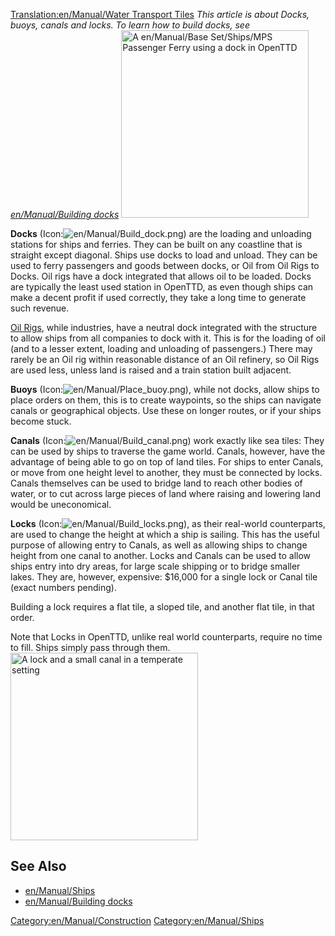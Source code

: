 [[Translation:en/Manual/Water Transport Tiles]]
''This article is about Docks, buoys, canals and locks. To learn how to build docks, see [[en/Manual/Building docks]]''
[[File:en/Manual/Dockscreenshot.png|thumb|300px|right|A [[en/Manual/Base Set/Ships/MPS Passenger Ferry]] using a dock in OpenTTD]]

'''Docks''' (Icon:[[File:en/Manual/Build dock.png]]) are the loading and unloading stations for ships and ferries. They can be built on any coastline that is straight except diagonal. Ships use docks to load and unload. They can be used to ferry passengers and goods between docks, or Oil from Oil Rigs to Docks. Oil rigs have a dock integrated that allows oil to be loaded. Docks are typically the least used station in OpenTTD, as even though ships can make a decent profit if used correctly, they take a long time to generate such revenue.

[[en/Manual/Industries|Oil Rigs]], while industries, have a neutral dock integrated with the structure to allow ships from all companies to dock with it. This is for the loading of oil (and to a lesser extent, loading and unloading of passengers.) There may rarely be an Oil rig within reasonable distance of an Oil refinery, so Oil Rigs are used less, unless land is raised and a train station built adjacent.

'''Buoys''' (Icon:[[File:en/Manual/Place buoy.png]]), while not docks, allow ships to place orders on them, this is to create waypoints, so the ships can navigate canals or geographical objects. Use these on longer routes, or if your ships become stuck. 

'''Canals''' (Icon:[[File:en/Manual/Build canal.png]]) work exactly like sea tiles: They can be used by ships to traverse the game world. Canals, however, have the advantage of being able to go on top of land tiles. For ships to enter Canals, or move from one height level to another, they must be connected by locks. Canals themselves can be used to bridge land to reach other bodies of water, or to cut across large pieces of land where raising and lowering land would be uneconomical. 

'''Locks''' (Icon:[[File:en/Manual/Build locks.png]]), as their real-world counterparts, are used to change the height at which a ship is sailing. This has the useful purpose of allowing entry to Canals, as well as allowing ships to change height from one canal to another. Locks and Canals can be used to allow ships entry into dry areas, for large scale shipping or to bridge smaller lakes. They are, however, expensive: $16,000 for a single lock or Canal tile (exact numbers pending).

Building a lock requires a flat tile, a sloped tile, and another flat tile, in that order.

Note that Locks in OpenTTD, unlike real world counterparts, require no time to fill. Ships simply pass through them.
[[File:en/Manual/Temperate-canal-locks.png|thumb|300px|center|A lock and a small canal in a temperate setting]]




==See Also==
*[[en/Manual/Ships]]
*[[en/Manual/Building docks]]


[[Category:en/Manual/Construction]]
[[Category:en/Manual/Ships]]